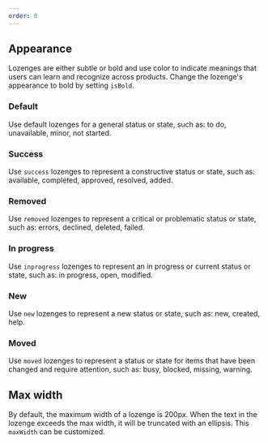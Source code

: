 ```yaml
---
order: 0
---
```



## Appearance

Lozenges are either subtle or bold and use color to indicate meanings that users can learn and recognize across products. Change the lozenge's appearance to bold by setting `isBold`.

### Default

Use default lozenges for a general status or state, such as: to do, unavailable, minor, not started.

<Example Component={LozengeDefault} packageName="@atlaskit/lozenge" />

### Success

Use `success` lozenges to represent a constructive status or state, such as: available, completed, approved, resolved, added.

<Example Component={LozengeSuccess} packageName="@atlaskit/lozenge" />

### Removed

Use `removed` lozenges to represent a critical or problematic status or state, such as: errors, declined, deleted, failed.

<Example Component={LozengeRemoved} packageName="@atlaskit/lozenge" />

### In progress

Use `inprogress` lozenges to represent an in progress or current status or state, such as: in progress, open, modified.

<Example Component={LozengeInProgress} packageName="@atlaskit/lozenge" />

### New

Use `new` lozenges to represent a new status or state, such as: new, created, help.

<Example Component={LozengeNew} packageName="@atlaskit/lozenge" />

### Moved

Use `moved` lozenges to represent a status or state for items that have been changed and require attention, such as: busy, blocked, missing, warning.

<Example Component={LozengeMoved} packageName="@atlaskit/lozenge" />

## Max width

By default, the maximum width of a lozenge is 200px. When the text in the lozenge exceeds the max width, it will be truncated with an ellipsis. This `maxWidth` can be customized.

<Example Component={LozengeMaxWidth} packageName="@atlaskit/lozenge" />
